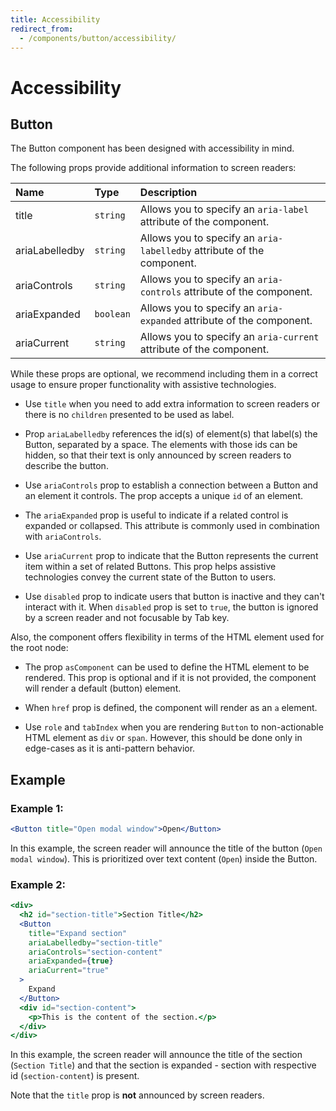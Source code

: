 ```yaml
---
title: Accessibility
redirect_from:
  - /components/button/accessibility/
---
```


# Accessibility

## Button

The Button component has been designed with accessibility in mind.

The following props provide additional information to screen readers:

| Name           | Type      | Description                                                            |
| :------------- | :-------- | :--------------------------------------------------------------------- |
| title          | `string`  | Allows you to specify an `aria-label` attribute of the component.      |
| ariaLabelledby | `string`  | Allows you to specify an `aria-labelledby` attribute of the component. |
| ariaControls   | `string`  | Allows you to specify an `aria-controls` attribute of the component.   |
| ariaExpanded   | `boolean` | Allows you to specify an `aria-expanded` attribute of the component.   |
| ariaCurrent    | `string`  | Allows you to specify an `aria-current` attribute of the component.    |

While these props are optional, we recommend including them in a correct usage to ensure proper functionality with assistive technologies.

- Use `title` when you need to add extra information to screen readers or there is no `children` presented to be used as label.

- Prop `ariaLabelledby` references the id(s) of element(s) that label(s) the Button, separated by a space. The elements with those ids can be hidden, so that their text is only announced by screen readers to describe the button.

- Use `ariaControls` prop to establish a connection between a Button and an element it controls. The prop accepts a unique `id` of an element.

- The `ariaExpanded` prop is useful to indicate if a related control is expanded or collapsed. This attribute is commonly used in combination with `ariaControls`.

- Use `ariaCurrent` prop to indicate that the Button represents the current item within a set of related Buttons. This prop helps assistive technologies convey the current state of the Button to users.

- Use `disabled` prop to indicate users that button is inactive and they can't interact with it. When `disabled` prop is set to `true`, the button is ignored by a screen reader and not focusable by Tab key.

Also, the component offers flexibility in terms of the HTML element used for the root node:

- The prop `asComponent` can be used to define the HTML element to be rendered. This prop is optional and if it is not provided, the component will render a default (button) element.

- When `href` prop is defined, the component will render as an `a` element.

- Use `role` and `tabIndex` when you are rendering `Button` to non-actionable HTML element as `div` or `span`. However, this should be done only in edge-cases as it is anti-pattern behavior.

## Example

### Example 1:

```jsx
<Button title="Open modal window">Open</Button>
```

In this example, the screen reader will announce the title of the button (`Open modal window`). This is prioritized over text content (`Open`) inside the Button.

### Example 2:

```jsx
<div>
  <h2 id="section-title">Section Title</h2>
  <Button
    title="Expand section"
    ariaLabelledby="section-title"
    ariaControls="section-content"
    ariaExpanded={true}
    ariaCurrent="true"
  >
    Expand
  </Button>
  <div id="section-content">
    <p>This is the content of the section.</p>
  </div>
</div>
```

In this example, the screen reader will announce the title of the section (`Section Title`) and that the section is expanded - section with respective id (`section-content`) is present.

Note that the `title` prop is **not** announced by screen readers.
